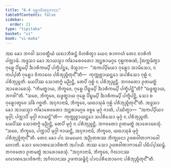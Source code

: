 ```yaml
---
title: "6.4 ᨣᩩᩊᩣᨴᩥᩋᨶᩩᨩᩣᨶᨶ"
tableOfContents: false
sidebar:
  order: 21
type: "tipitaka"
basket: "vi"
book: "vi-maha"
---
```



<DynamicBreadcrumb />

<Division number="272" book="vi-maha">

<Paragraph number="1248" book="vi-maha">
ᩋᨳ ᨡᩮᩣ ᨽᨣᩅᩤ ᩈᩣᩅᨲ᩠ᨳᩥᨿᩴ ᨿᨳᩣᨽᩥᩁᨶ᩠ᨲᩴ ᩅᩥᩉᩁᩥᨲ᩠ᩅᩣ ᨿᩮᨶ ᩁᩣᨩᨣᩉᩴ ᨲᩮᨶ ᨧᩣᩁᩥᨠᩴ ᨸᨠ᩠ᨠᩣᨾᩥ. ᩋᨴ᩠ᨴᩈᩣ ᨡᩮᩣ ᩋᩣᨿᩈ᩠ᨾᩣ ᨠᩘᨡᩣᩁᩮᩅᨲᩮᩣ ᩋᨶ᩠ᨲᩁᩣᨾᨣ᩠ᨣᩮ ᨣᩩᩊᨠᩁᨱᩴ, ᩒᨠ᩠ᨠᨾᩥᨲ᩠ᩅᩣ ᨣᩩᩊᩮ ᨸᩥᨭ᩠ᨮᨾ᩠ᨸᩥ ᨨᩣᩁᩥᨠᨾ᩠ᨸᩥ ᨸᨠ᩠ᨡᩥᨸᨶ᩠ᨲᩮ, ᨴᩥᩈ᩠ᩅᩣᨶ—  “ᩋᨠᨸ᩠ᨸᩥᨿᩮᩣ ᨣᩩᩊᩮᩣ ᩈᩣᨾᩥᩈᩮᩣ, ᨶ ᨠᨸ᩠ᨸᨲᩥ ᨣᩩᩊᩮᩣ ᩅᩥᨠᩣᩃᩮ ᨸᩁᩥᨽᩩᨬ᩠ᨩᩥᨲᩩᨶ᩺”ᨲᩥ—  ᨠᩩᨠ᩠ᨠᩩᨧ᩠ᨧᩣᨿᨶ᩠ᨲᩮᩣ ᩈᨸᩁᩥᩈᩮᩣ ᨣᩩᩊᩴ ᨶ ᨸᩁᩥᨽᩩᨬ᩠ᨩᨲᩥ. ᨿᩮᨸᩥᩔ ᩈᩮᩣᨲᨻ᩠ᨻᩴ ᨾᨬ᩠ᨬᨶ᩠ᨲᩥ, ᨲᩮᨸᩥ ᨣᩩᩊᩴ ᨶ ᨸᩁᩥᨽᩩᨬ᩠ᨩᨶ᩠ᨲᩥ. ᨽᨣᩅᨲᩮᩣ ᩑᨲᨾᨲ᩠ᨳᩴ ᩋᩣᩁᩮᩣᨧᩮᩈᩩᩴ. “ᨠᩥᨾᨲ᩠ᨳᩣᨿ, ᨽᩥᨠ᩠ᨡᩅᩮ, ᨣᩩᩊᩮ ᨸᩥᨭ᩠ᨮᨾ᩠ᨸᩥ ᨨᩣᩁᩥᨠᨾ᩠ᨸᩥ ᨸᨠ᩠ᨡᩥᨸᨶ᩠ᨲᩦ”ᨲᩥ? “ᨳᨴ᩠ᨵᨲ᩠ᨳᩣᨿ, ᨽᨣᩅᩤ”ᨲᩥ. “ᩈᨧᩮ, ᨽᩥᨠ᩠ᨡᩅᩮ, ᨳᨴ᩠ᨵᨲ᩠ᨳᩣᨿ ᨣᩩᩊᩮ ᨸᩥᨭ᩠ᨮᨾ᩠ᨸᩥ ᨨᩣᩁᩥᨠᨾ᩠ᨸᩥ ᨸᨠ᩠ᨡᩥᨸᨶ᩠ᨲᩥ, ᩈᩮᩣ ᨧ ᨣᩩᩊᩮᩣᨲ᩠ᩅᩮᩅ ᩈᩘᨡᩴ ᨣᨧ᩠ᨨᨲᩥ. ᩋᨶᩩᨩᩣᨶᩣᨾᩥ, ᨽᩥᨠ᩠ᨡᩅᩮ, ᨿᨳᩣᩈᩩᨡᩴ ᨣᩩᩊᩴ ᨸᩁᩥᨽᩩᨬ᩠ᨩᩥᨲᩩᨶ᩺”ᨲᩥ.
</Paragraph>

<Paragraph number="1249" book="vi-maha">
ᩋᨴ᩠ᨴᩈᩣ ᨡᩮᩣ ᩋᩣᨿᩈ᩠ᨾᩣ ᨠᩘᨡᩣᩁᩮᩅᨲᩮᩣ ᩋᨶ᩠ᨲᩁᩣᨾᨣ᩠ᨣᩮ ᩅᨧ᩠ᨧᩮ ᨾᩩᨣ᩠ᨣᩴ ᨩᩣᨲᩴ, ᨸᩔᩥᨲ᩠ᩅᩣ—  “ᩋᨠᨸ᩠ᨸᩥᨿᩣ ᨾᩩᨣ᩠ᨣᩤ; ᨸᨠ᩠ᨠᩣᨸᩥ ᨾᩩᨣ᩠ᨣᩤ ᨩᩣᨿᨶ᩠ᨲᩦ”ᨲᩥ—  ᨠᩩᨠ᩠ᨠᩩᨧ᩠ᨧᩣᨿᨶ᩠ᨲᩮᩣ ᩈᨸᩁᩥᩈᩮᩣ ᨾᩩᨣ᩠ᨣᩴ ᨶ ᨸᩁᩥᨽᩩᨬ᩠ᨩᨲᩥ. ᨿᩮᨸᩥᩔ ᩈᩮᩣᨲᨻ᩠ᨻᩴ ᨾᨬ᩠ᨬᨶ᩠ᨲᩥ, ᨲᩮᨸᩥ ᨾᩩᨣ᩠ᨣᩴ ᨶ ᨸᩁᩥᨽᩩᨬ᩠ᨩᨶ᩠ᨲᩥ. ᨽᨣᩅᨲᩮᩣ ᩑᨲᨾᨲ᩠ᨳᩴ ᩋᩣᩁᩮᩣᨧᩮᩈᩩᩴ. “ᩈᨧᩮ, ᨽᩥᨠ᩠ᨡᩅᩮ, ᨸᨠ᩠ᨠᩣᨸᩥ ᨾᩩᨣ᩠ᨣᩤ ᨩᩣᨿᨶ᩠ᨲᩥ, ᩋᨶᩩᨩᩣᨶᩣᨾᩥ, ᨽᩥᨠ᩠ᨡᩅᩮ, ᨿᨳᩣᩈᩩᨡᩴ ᨾᩩᨣ᩠ᨣᩴ ᨸᩁᩥᨽᩩᨬ᩠ᨩᩥᨲᩩᨶ᩺”ᨲᩥ.
</Paragraph>

</Division>
<Division number="273" book="vi-maha">

<Paragraph number="1250" book="vi-maha">
ᨲᩮᨶ ᨡᩮᩣ ᨸᨶ ᩈᨾᨿᩮᨶ ᩋᨬ᩠ᨬᨲᩁᩔ ᨽᩥᨠ᩠ᨡᩩᨶᩮᩣ ᩏᨴᩁᩅᩤᨲᩣᨻᩣᨵᩮᩤ ᩉᩮᩣᨲᩥ. ᩈᩮᩣ ᩃᩮᩣᨱᩈᩮᩣᩅᩦᩁᨠᩴ ᩋᨸᩣᨿᩥ. ᨲᩔ ᩈᩮᩣ ᩏᨴᩁᩅᩤᨲᩣᨻᩣᨵᩮᩤ ᨸᨭᩥᨸ᩠ᨸᩔᨾ᩠ᨽᩥ. ᨽᨣᩅᨲᩮᩣ ᩑᨲᨾᨲ᩠ᨳᩴ ᩋᩣᩁᩮᩣᨧᩮᩈᩩᩴ. “ᩋᨶᩩᨩᩣᨶᩣᨾᩥ, ᨽᩥᨠ᩠ᨡᩅᩮ, ᨣᩥᩃᩣᨶᩔ ᩃᩮᩣᨱᩈᩮᩣᩅᩦᩁᨠᩴ; ᩋᨣᩥᩃᩣᨶᩔ ᩏᨴᨠᩈᨾ᩠ᨽᩥᨶ᩠ᨶᩴ ᨸᩣᨶᨸᩁᩥᨽᩮᩣᨣᩮᨶ ᨸᩁᩥᨽᩩᨬ᩠ᨩᩥᨲᩩᨶ᩺”ᨲᩥ.
</Paragraph>
</Division>